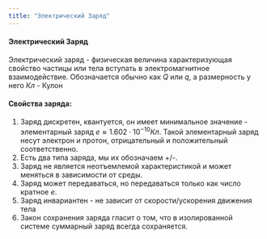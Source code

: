 ```yaml
---
title: "Электрический Заряд"
---
```


#### Электрический Заряд

Электрический заряд - физическая величина характеризующая свойство частицы или тела вступать в электромагнитное взаимодействие. Обозначается обычно как $Q$ или $q$, а размерность у него $Кл$ - Кулон

#### Свойства заряда:

1.  Заряд дискретен, квантуется, он имеет минимальное значение - элементарный заряд $e \approx 1.602 \cdot 10^{-10} Кл$. Такой элементарный заряд несут электрон и протон, отрицательный и положительный соответственно.
2.  Есть два типа заряда, мы их обозначаем +/-.
3.  Заряд не является неотъемлемой характеристикой и может меняться в зависимости от среды.
4.  Заряд может передаваться, но передаваться только как число кратное $e$.
5.  Заряд инвариантен - не зависит от скорости/ускорения движения тела
6.  Закон сохранения заряда гласит о том, что в изолированной системе суммарный заряд всегда сохраняется.
